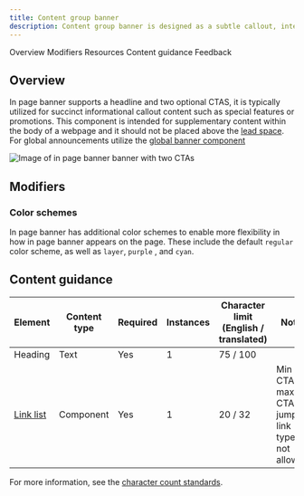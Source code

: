 ```yaml
---
title: Content group banner
description: Content group banner is designed as a subtle callout, intended for tangential information or announcements that are supplementary to the page's primary focus.
---
```



<ComponentDescription name="Content group banner" type="layout" />

<AnchorLinks>

<AnchorLink>Overview</AnchorLink>
<AnchorLink>Modifiers</AnchorLink>
<AnchorLink>Resources</AnchorLink>
<AnchorLink>Content guidance</AnchorLink>
<AnchorLink>Feedback</AnchorLink>
  
</AnchorLinks>

## Overview

In page banner supports a headline and two optional CTAS, it is typically utilized for succinct informational callout content such as special features or promotions. This component is intended for supplementary content within the body of a webpage and it should not be placed above the [lead space](https://www.ibm.com/standards/carbon/components/leadspace). For global announcements utilize the [global banner component](https://www.ibm.com/standards/carbon/components/global-banner)

![Image of in page banner banner with two CTAs](../../images/component/content-group-banner/default.jpg)

## Modifiers

### Color schemes

In page banner has additional color schemes to enable more flexibility in how in page banner appears on the page. These include the default `regular` color scheme, as well as `layer`, `purple` , and `cyan`.

<ResourceLinks name="Content group banner" type="layout" />

## Content guidance

| Element                                                                | Content type | Required | Instances | Character limit <br/>(English / translated) | Notes                                                 |
| ---------------------------------------------------------------------- | ------------ | -------- | --------- | ------------------------------------------- | ----------------------------------------------------- |
| Heading                                                                | Text         | Yes      | 1         | 75 / 100                                    |                                                       |
| [Link list](https://www.ibm.com/standards/carbon/components/link-list) | Component    | Yes      | 1         | 20 / 32                                     | Min 1 CTA, max 2 CTAs, jump link type is not allowed. |

For more information, see the [character count standards](https://www.ibm.com/standards/carbon/guidelines/content/#character-count-standards).

<ComponentFooter name="Content group banner" type="layout" />
